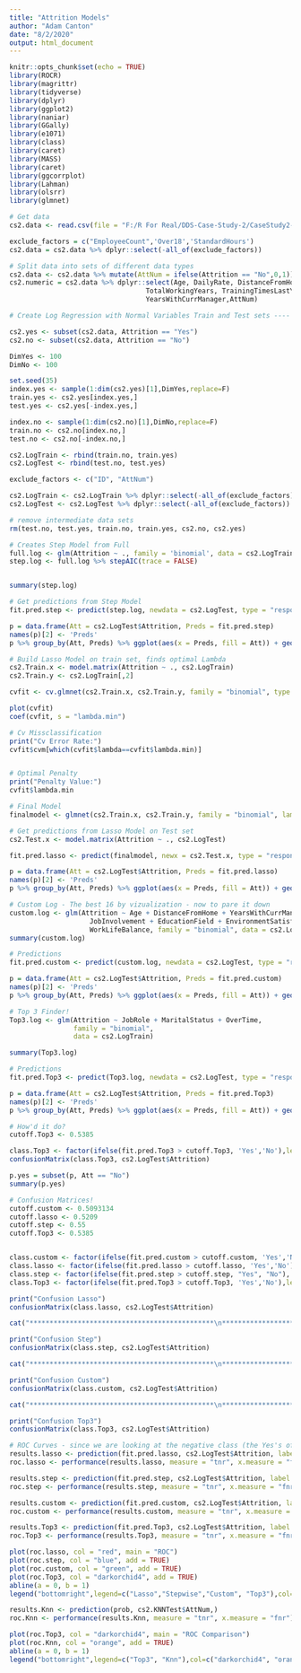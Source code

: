 ```yaml
---
title: "Attrition Models"
author: "Adam Canton"
date: "8/2/2020"
output: html_document
---
```


```r
knitr::opts_chunk$set(echo = TRUE)
library(ROCR)
library(magrittr)
library(tidyverse)
library(dplyr)
library(ggplot2)
library(naniar)
library(GGally)
library(e1071)
library(class)
library(caret)
library(MASS)
library(caret)
library(ggcorrplot)
library(Lahman)
library(olsrr)
library(glmnet)
```

```r
# Get data
cs2.data <- read.csv(file = "F:/R For Real/DDS-Case-Study-2/CaseStudy2-data.csv", sep = ",", header = TRUE)

exclude_factors = c("EmployeeCount",'Over18','StandardHours')
cs2.data = cs2.data %>% dplyr::select(-all_of(exclude_factors))

# Split data into sets of different data types 
cs2.data <- cs2.data %>% mutate(AttNum = ifelse(Attrition == "No",0,1))
cs2.numeric = cs2.data %>% dplyr::select(Age, DailyRate, DistanceFromHome, HourlyRate, MonthlyIncome, MonthlyRate, NumCompaniesWorked, PercentSalaryHike,
                                  TotalWorkingYears, TrainingTimesLastYear, YearsAtCompany, YearsInCurrentRole, YearsSinceLastPromotion,
                                  YearsWithCurrManager,AttNum)
```

```r
# Create Log Regression with Normal Variables Train and Test sets ----

cs2.yes <- subset(cs2.data, Attrition == "Yes")
cs2.no <- subset(cs2.data, Attrition == "No")

DimYes <- 100
DimNo <- 100

set.seed(35)
index.yes <- sample(1:dim(cs2.yes)[1],DimYes,replace=F)
train.yes <- cs2.yes[index.yes,]
test.yes <- cs2.yes[-index.yes,]

index.no <- sample(1:dim(cs2.no)[1],DimNo,replace=F)
train.no <- cs2.no[index.no,]
test.no <- cs2.no[-index.no,]

cs2.LogTrain <- rbind(train.no, train.yes)
cs2.LogTest <- rbind(test.no, test.yes)

exclude_factors <- c("ID", "AttNum")

cs2.LogTrain <- cs2.LogTrain %>% dplyr::select(-all_of(exclude_factors))
cs2.LogTest <- cs2.LogTest %>% dplyr::select(-all_of(exclude_factors))

# remove intermediate data sets
rm(test.no, test.yes, train.no, train.yes, cs2.no, cs2.yes)

```

```r
# Creates Step Model from Full 
full.log <- glm(Attrition ~ ., family = 'binomial', data = cs2.LogTrain)
step.log <- full.log %>% stepAIC(trace = FALSE)


summary(step.log) 

# Get predictions from Step Model
fit.pred.step <- predict(step.log, newdata = cs2.LogTest, type = "response")

p = data.frame(Att = cs2.LogTest$Attrition, Preds = fit.pred.step)
names(p)[2] <- 'Preds'
p %>% group_by(Att, Preds) %>% ggplot(aes(x = Preds, fill = Att)) + geom_boxplot() + facet_grid(rows = vars(p$Att))
```

```r
# Build Lasso Model on train set, finds optimal Lambda
cs2.Train.x <- model.matrix(Attrition ~ ., cs2.LogTrain)
cs2.Train.y <- cs2.LogTrain[,2]

cvfit <- cv.glmnet(cs2.Train.x, cs2.Train.y, family = "binomial", type.measure = "class", nlambda = 1000)

plot(cvfit)
coef(cvfit, s = "lambda.min")

# Cv Missclassification
print("Cv Error Rate:")
cvfit$cvm[which(cvfit$lambda==cvfit$lambda.min)]


# Optimal Penalty
print("Penalty Value:")
cvfit$lambda.min

# Final Model
finalmodel <- glmnet(cs2.Train.x, cs2.Train.y, family = "binomial", lambda = cvfit$lambda.min)
```

```r
# Get predictions from Lasso Model on Test set
cs2.Test.x <- model.matrix(Attrition ~ ., cs2.LogTest)

fit.pred.lasso <- predict(finalmodel, newx = cs2.Test.x, type = "response")

p = data.frame(Att = cs2.LogTest$Attrition, Preds = fit.pred.lasso)
names(p)[2] <- 'Preds'
p %>% group_by(Att, Preds) %>% ggplot(aes(x = Preds, fill = Att)) + geom_boxplot() + facet_grid(rows = vars(p$Att))

```

```r
# Custom Log - The best 16 by vizualization - now to pare it down
custom.log <- glm(Attrition ~ Age + DistanceFromHome + YearsWithCurrManager + TotalWorkingYears + YearsInCurrentRole + YearsAtCompany + MonthlyIncome + 
                    JobInvolvement + EducationField + EnvironmentSatisfaction + JobLevel + JobRole + MaritalStatus + OverTime + StockOptionLevel + 
                    WorkLifeBalance, family = "binomial", data = cs2.LogTrain)
summary(custom.log)

# Predictions
fit.pred.custom <- predict(custom.log, newdata = cs2.LogTest, type = "response")

p = data.frame(Att = cs2.LogTest$Attrition, Preds = fit.pred.custom)
names(p)[2] <- 'Preds'
p %>% group_by(Att, Preds) %>% ggplot(aes(x = Preds, fill = Att)) + geom_boxplot() + facet_grid(rows = vars(p$Att))

```

```r
# Top 3 Finder!
Top3.log <- glm(Attrition ~ JobRole + MaritalStatus + OverTime,
                family = "binomial",
                data = cs2.LogTrain)

summary(Top3.log)

# Predictions
fit.pred.Top3 <- predict(Top3.log, newdata = cs2.LogTest, type = "response")

p = data.frame(Att = cs2.LogTest$Attrition, Preds = fit.pred.Top3)
names(p)[2] <- 'Preds'
p %>% group_by(Att, Preds) %>% ggplot(aes(x = Preds, fill = Att)) + geom_boxplot() + facet_grid(rows = vars(p$Att))

# How'd it do?
cutoff.Top3 <- 0.5385

class.Top3 <- factor(ifelse(fit.pred.Top3 > cutoff.Top3, 'Yes','No'),levels = c('No','Yes'))
confusionMatrix(class.Top3, cs2.LogTest$Attrition)
```
```r
p.yes = subset(p, Att == "No") 
summary(p.yes)
```


```r
# Confusion Matrices!
cutoff.custom <- 0.5093134 
cutoff.lasso <- 0.5209
cutoff.step <- 0.55
cutoff.Top3 <- 0.5385


class.custom <- factor(ifelse(fit.pred.custom > cutoff.custom, 'Yes','No'),levels = c('No','Yes'))
class.lasso <- factor(ifelse(fit.pred.lasso > cutoff.lasso, 'Yes','No'),levels = c('No','Yes'))
class.step <- factor(ifelse(fit.pred.step > cutoff.step, "Yes", "No"), levels = c("No", "Yes"))
class.Top3 <- factor(ifelse(fit.pred.Top3 > cutoff.Top3, 'Yes','No'),levels = c('No','Yes'))

print("Confusion Lasso")
confusionMatrix(class.lasso, cs2.LogTest$Attrition)

cat("**********************************************\n**********************************************\n\n")

print("Confusion Step")
confusionMatrix(class.step, cs2.LogTest$Attrition)

cat("**********************************************\n**********************************************\n\n")

print("Confusion Custom")
confusionMatrix(class.custom, cs2.LogTest$Attrition)

cat("**********************************************\n**********************************************\n\n")

print("Confusion Top3")
confusionMatrix(class.Top3, cs2.LogTest$Attrition)

```

```r
# ROC Curves - since we are looking at the negative class (the Yes's of Attrition) we will be looking at the True and False Negative Rates
results.lasso <- prediction(fit.pred.lasso, cs2.LogTest$Attrition, label.ordering = c("No", "Yes"))
roc.lasso <- performance(results.lasso, measure = "tnr", x.measure = "fnr")

results.step <- prediction(fit.pred.step, cs2.LogTest$Attrition, label.ordering = c("No", "Yes"))
roc.step <- performance(results.step, measure = "tnr", x.measure = "fnr")

results.custom <- prediction(fit.pred.custom, cs2.LogTest$Attrition, label.ordering = c("No", "Yes"))
roc.custom <- performance(results.custom, measure = "tnr", x.measure = "fnr")

results.Top3 <- prediction(fit.pred.Top3, cs2.LogTest$Attrition, label.ordering = c("No", "Yes"))
roc.Top3 <- performance(results.Top3, measure = "tnr", x.measure = "fnr")

plot(roc.lasso, col = "red", main = "ROC")
plot(roc.step, col = "blue", add = TRUE)
plot(roc.custom, col = "green", add = TRUE)
plot(roc.Top3, col = "darkorchid4", add = TRUE)
abline(a = 0, b = 1)
legend("bottomright",legend=c("Lasso","Stepwise","Custom", "Top3"),col=c("red","blue","green", "darkorchid4"),lty=1,lwd=1)
```

```r
results.Knn <- prediction(prob, cs2.KNNTest$AttNum,)
roc.Knn <- performance(results.Knn, measure = "tnr", x.measure = "fnr")
```


```r
plot(roc.Top3, col = "darkorchid4", main = "ROC Comparison")
plot(roc.Knn, col = "orange", add = TRUE)
abline(a = 0, b = 1)
legend("bottomright",legend=c("Top3", "Knn"),col=c("darkorchid4", "orange"),lty=1,lwd=1)
```













